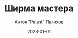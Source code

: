 ---
title: Ширма мастера
description: Ширма мастера
date: '2023-01-01'
tags:
  - Core d20 RPG
  - Советы Мастеру
author: Антон "Palant" Палихов
---